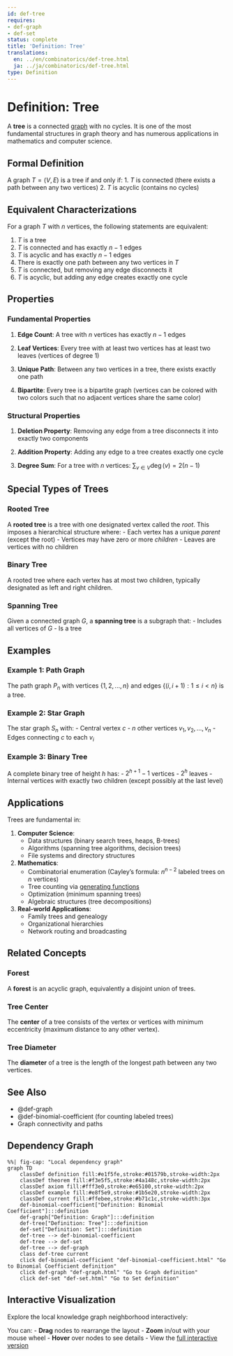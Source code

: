 ```yaml
---
id: def-tree
requires:
- def-graph
- def-set
status: complete
title: 'Definition: Tree'
translations:
  en: ../en/combinatorics/def-tree.html
  ja: ../ja/combinatorics/def-tree.html
type: Definition
---
```


# Definition: Tree {#def-tree}

A **tree** is a connected [graph](def-graph.qmd) with no cycles. It is one of the most fundamental structures in graph theory and has numerous applications in mathematics and computer science.

## Formal Definition

A graph $T = (V, E)$ is a tree if and only if:
1. $T$ is connected (there exists a path between any two vertices)
2. $T$ is acyclic (contains no cycles)

## Equivalent Characterizations

For a graph $T$ with $n$ vertices, the following statements are equivalent:

1. $T$ is a tree
2. $T$ is connected and has exactly $n - 1$ edges
3. $T$ is acyclic and has exactly $n - 1$ edges
4. There is exactly one path between any two vertices in $T$
5. $T$ is connected, but removing any edge disconnects it
6. $T$ is acyclic, but adding any edge creates exactly one cycle

## Properties

### Fundamental Properties

1. **Edge Count**: A tree with $n$ vertices has exactly $n - 1$ edges

2. **Leaf Vertices**: Every tree with at least two vertices has at least two leaves (vertices of degree 1)

3. **Unique Path**: Between any two vertices in a tree, there exists exactly one path

4. **Bipartite**: Every tree is a bipartite graph (vertices can be colored with two colors such that no adjacent vertices share the same color)

### Structural Properties

1. **Deletion Property**: Removing any edge from a tree disconnects it into exactly two components

2. **Addition Property**: Adding any edge to a tree creates exactly one cycle

3. **Degree Sum**: For a tree with $n$ vertices: $\sum_{v \in V} \deg(v) = 2(n - 1)$

## Special Types of Trees

### Rooted Tree

A **rooted tree** is a tree with one designated vertex called the *root*. This imposes a hierarchical structure where:
- Each vertex has a unique *parent* (except the root)
- Vertices may have zero or more *children*
- Leaves are vertices with no children

### Binary Tree

A rooted tree where each vertex has at most two children, typically designated as left and right children.

### Spanning Tree

Given a connected graph $G$, a **spanning tree** is a subgraph that:
- Includes all vertices of $G$
- Is a tree

## Examples

### Example 1: Path Graph

The path graph $P_n$ with vertices $\{1, 2, ..., n\}$ and edges $\{(i, i+1) : 1 \leq i < n\}$ is a tree.

### Example 2: Star Graph

The star graph $S_n$ with:
- Central vertex $c$
- $n$ other vertices $v_1, v_2, ..., v_n$
- Edges connecting $c$ to each $v_i$

### Example 3: Binary Tree

A complete binary tree of height $h$ has:
- $2^{h+1} - 1$ vertices
- $2^h$ leaves
- Internal vertices with exactly two children (except possibly at the last level)

## Applications

Trees are fundamental in:

1. **Computer Science**:
   - Data structures (binary search trees, heaps, B-trees)
   - Algorithms (spanning tree algorithms, decision trees)
   - File systems and directory structures

2. **Mathematics**:
   - Combinatorial enumeration (Cayley's formula: $n^{n-2}$ labeled trees on $n$ vertices)
   - Tree counting via [generating functions](def-generating-function.qmd)
   - Optimization (minimum spanning trees)
   - Algebraic structures (tree decompositions)

3. **Real-world Applications**:
   - Family trees and genealogy
   - Organizational hierarchies
   - Network routing and broadcasting

## Related Concepts

### Forest

A **forest** is an acyclic graph, equivalently a disjoint union of trees.

### Tree Center

The **center** of a tree consists of the vertex or vertices with minimum eccentricity (maximum distance to any other vertex).

### Tree Diameter

The **diameter** of a tree is the length of the longest path between any two vertices.

## See Also

- @def-graph
- @def-binomial-coefficient (for counting labeled trees)
- Graph connectivity and paths

## Dependency Graph

```mermaid
%%| fig-cap: "Local dependency graph"
graph TD
    classDef definition fill:#e1f5fe,stroke:#01579b,stroke-width:2px
    classDef theorem fill:#f3e5f5,stroke:#4a148c,stroke-width:2px
    classDef axiom fill:#fff3e0,stroke:#e65100,stroke-width:2px
    classDef example fill:#e8f5e9,stroke:#1b5e20,stroke-width:2px
    classDef current fill:#ffebee,stroke:#b71c1c,stroke-width:3px
    def-binomial-coefficient["Definition: Binomial Coefficient"]:::definition
    def-graph["Definition: Graph"]:::definition
    def-tree["Definition: Tree"]:::definition
    def-set["Definition: Set"]:::definition
    def-tree --> def-binomial-coefficient
    def-tree --> def-set
    def-tree --> def-graph
    class def-tree current
    click def-binomial-coefficient "def-binomial-coefficient.html" "Go to Binomial Coefficient definition"
    click def-graph "def-graph.html" "Go to Graph definition"
    click def-set "def-set.html" "Go to Set definition"
```

## Interactive Visualization

Explore the local knowledge graph neighborhood interactively:

::: {.graph-viz data-id="def-tree" data-width="700" data-height="500"}
:::

You can:
- **Drag** nodes to rearrange the layout
- **Zoom** in/out with your mouse wheel
- **Hover** over nodes to see details
- View the [full interactive version](../../output/interactive/def-tree.html){target="_blank"}
